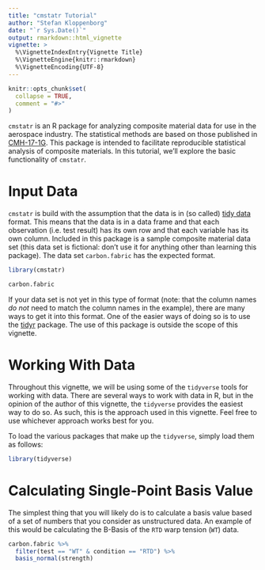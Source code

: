 ```yaml
---
title: "cmstatr Tutorial"
author: "Stefan Kloppenborg"
date: "`r Sys.Date()`"
output: rmarkdown::html_vignette
vignette: >
  %\VignetteIndexEntry{Vignette Title}
  %\VignetteEngine{knitr::rmarkdown}
  %\VignetteEncoding{UTF-8}
---
```


```r
knitr::opts_chunk$set(
  collapse = TRUE,
  comment = "#>"
)
```

`cmstatr` is an R package for analyzing composite material data for use in the aerospace industry. The statistical methods are based on those published in [CMH-17-1G](https://www.cmh17.org/). This package is intended to facilitate reproducible statistical analysis of composite materials. In this tutorial, we'll explore the basic functionality of `cmstatr`.

# Input Data
`cmstatr` is build with the assumption that the data is in (so called) [tidy data](http://vita.had.co.nz/papers/tidy-data.html) format. This means that the data is in a data frame and that each observation (i.e. test result) has its own row and that each variable has its own column. Included in this package is a sample composite material data set (this data set is fictional: don't use it for anything other than learning this package). The data set `carbon.fabric` has the expected format.

```r
library(cmstatr)

carbon.fabric
```

If your data set is not yet in this type of format (note: that the column names *do not* need to match the column names in the example), there are many ways to get it into this format. One of the easier ways of doing so is to use the [tidyr](https://tidyr.tidyverse.org/) package. The use of this package is outside the scope of this vignette.

# Working With Data
Throughout this vignette, we will be using some of the `tidyverse` tools for working with data. There are several ways to work with data in R, but in the opinion of the author of this vignette, the `tidyverse` provides the easiest way to do so. As such, this is the approach used in this vignette. Feel free to use whichever approach works best for you.

To load the various packages that make up the `tidyverse`, simply load them as follows:

```r
library(tidyverse)
```

# Calculating Single-Point Basis Value
The simplest thing that you will likely do is to calculate a basis value based of a set of numbers that you consider as unstructured data. An example of this would be calculating the B-Basis of the `RTD` warp tension (`WT`) data.


```r
carbon.fabric %>%
  filter(test == "WT" & condition == "RTD") %>%
  basis_normal(strength)
```
